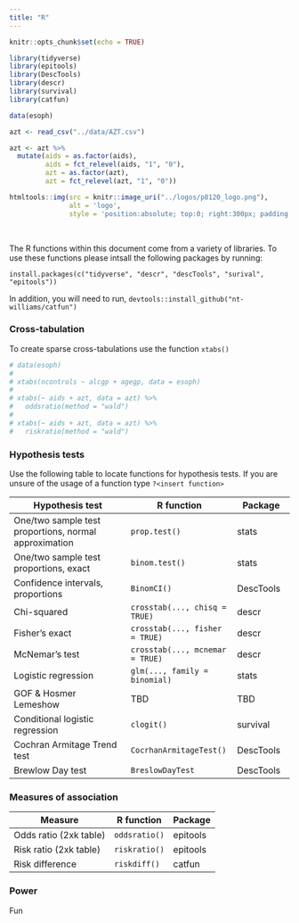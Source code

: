 ```yaml
---
title: "R"
---
```


```r
knitr::opts_chunk$set(echo = TRUE)

library(tidyverse)
library(epitools)
library(DescTools)
library(descr)
library(survival)
library(catfun)

data(esoph)

azt <- read_csv("../data/AZT.csv")

azt <- azt %>% 
  mutate(aids = as.factor(aids), 
         aids = fct_relevel(aids, "1", "0"), 
         azt = as.factor(azt), 
         azt = fct_relevel(azt, "1", "0"))
```

```r
htmltools::img(src = knitr::image_uri("../logos/p8120_logo.png"), 
               alt = 'logo', 
               style = 'position:absolute; top:0; right:300px; padding:10px; width:125px; height:125px;')
```

<br>

The R functions within this document come from a variety of libraries. To use these functions please intsall the following packages by running: 

`install.packages(c("tidyverse", "descr", "descTools", "surival", "epitools"))` 

In addition, you will need to run, `devtools::install_github("nt-williams/catfun")`

### Cross-tabulation

To create sparse cross-tabulations use the function `xtabs()`

```r
# data(esoph)
# 
# xtabs(ncontrols ~ alcgp + agegp, data = esoph)
# 
# xtabs(~ aids + azt, data = azt) %>% 
#   oddsratio(method = "wald") 
# 
# xtabs(~ aids + azt, data = azt) %>% 
#   riskratio(method = "wald")
```


### Hypothesis tests

Use the following table to locate functions for hypothesis tests. If you are unsure of the usage of a function type `?<insert function>`

|Hypothesis test                     | R function                     | Package          |
|------------------------------------|--------------------------------|------------------|
|One/two sample test proportions, normal approximation  |`prop.test()`| stats            |
|One/two sample test proportions, exact   | `binom.test()`            | stats            |
|Confidence intervals, proportions   | `BinomCI()`                    | DescTools        |
|Chi-squared                         | `crosstab(..., chisq = TRUE)` | descr             |
|Fisher's exact                      | `crosstab(..., fisher = TRUE)`| descr             |
|McNemar's test                      | `crosstab(..., mcnemar = TRUE)`   | descr         |
|Logistic regression                 | `glm(..., family = binomial)`  | stats            |
|GOF & Hosmer Lemeshow               | TBD                            | TBD              |
|Conditional logistic regression     | `clogit()`                     | survival         |
|Cochran Armitage Trend test         | `CocrhanArmitageTest()`        | DescTools        |
|Brewlow Day test                    | `BreslowDayTest`               | DescTools        |

### Measures of association

| Measure               | R function         | Package
|-----------------------|--------------------|----------
|Odds ratio (2xk table) | `oddsratio()`      | epitools
|Risk ratio (2xk table) | `riskratio()`      | epitools
|Risk difference        | `riskdiff()`       | catfun

### Power

Fun

